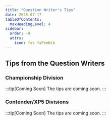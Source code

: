 ```yaml
---
title: "Question Writer's Tips"
date: 2025-07-17
tableOfContents:
  maxHeadingLevel: 4
sidebar:
  order: -9
  attrs:
    icon: fas faPenNib
---
```


## Tips from the Question Writers

### Championship Division

:::tip[Coming Soon]
The tips are coming soon.
:::

### Contender/XP5 Divisions

:::tip[Coming Soon]
The tips are coming soon.
:::
